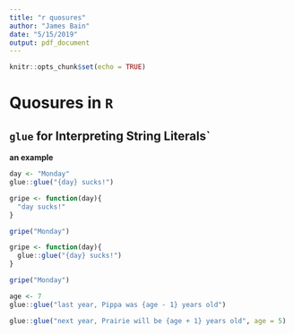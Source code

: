 ```yaml
---
title: "r quosures"
author: "James Bain"
date: "5/15/2019"
output: pdf_document
---
```


```r
knitr::opts_chunk$set(echo = TRUE)
```

# Quosures in `R`

## `glue` for Interpreting String Literals`

**an example**

```r
day <- "Monday"
glue::glue("{day} sucks!")
```

```r
gripe <- function(day){
  "day sucks!"
}

gripe("Monday")
```

```r
gripe <- function(day){
  glue::glue("{day} sucks!")
}

gripe("Monday")
```

```r
age <- 7
glue::glue("last year, Pippa was {age - 1} years old")

glue::glue("next year, Prairie will be {age + 1} years old", age = 5)
```